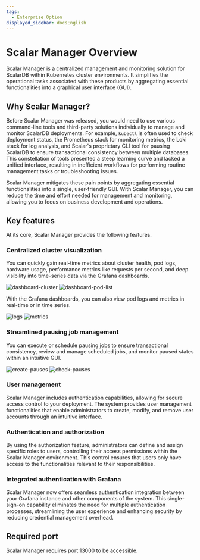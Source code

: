 ```yaml
---
tags:
  - Enterprise Option
displayed_sidebar: docsEnglish
---
```


# Scalar Manager Overview

Scalar Manager is a centralized management and monitoring solution for ScalarDB within Kubernetes cluster environments.
It simplifies the operational tasks associated with these products by aggregating essential functionalities into a graphical user interface (GUI).

## Why Scalar Manager?

Before Scalar Manager was released, you would need to use various command-line tools and third-party solutions individually to manage and monitor ScalarDB deployments.
For example, `kubectl` is often used to check deployment status, the Prometheus stack for monitoring metrics, the Loki stack for log analysis, and Scalar's proprietary CLI tool for pausing ScalarDB to ensure transactional consistency between multiple databases.
This constellation of tools presented a steep learning curve and lacked a unified interface, resulting in inefficient workflows for performing routine management tasks or troubleshooting issues.

Scalar Manager mitigates these pain points by aggregating essential functionalities into a single, user-friendly GUI.
With Scalar Manager, you can reduce the time and effort needed for management and monitoring, allowing you to focus on business development and operations.

## Key features

At its core, Scalar Manager provides the following features.

### Centralized cluster visualization

You can quickly gain real-time metrics about cluster health, pod logs, hardware usage, performance metrics like requests per second, and deep visibility into time-series data via the Grafana dashboards.

![dashboard-cluster](images/dashboard-cluster.png)
![dashboard-pod-list](images/dashboard-pod-list.png)

With the Grafana dashboards, you can also view pod logs and metrics in real-time or in time series.

![logs](images/logs.png)
![metrics](images/metrics2.png)

### Streamlined pausing job management

You can execute or schedule pausing jobs to ensure transactional consistency, review and manage scheduled jobs, and monitor paused states within an intuitive GUI.

![create-pauses](images/backup-and-restore-create-pauses.png)
![check-pauses](images/backup-and-restore-check-pauses.png)

### User management

Scalar Manager includes authentication capabilities, allowing for secure access control to your deployment. The system provides user management functionalities that enable administrators to create, modify, and remove user accounts through an intuitive interface.

### Authentication and authorization

By using the authorization feature, administrators can define and assign specific roles to users, controlling their access permissions within the Scalar Manager environment. This control ensures that users only have access to the functionalities relevant to their responsibilities.

### Integrated authentication with Grafana

Scalar Manager now offers seamless authentication integration between your Grafana instance and other components of the system. This single-sign-on capability eliminates the need for multiple authentication processes, streamlining the user experience and enhancing security by reducing credential management overhead.

## Required port

Scalar Manager requires port 13000 to be accessible.
